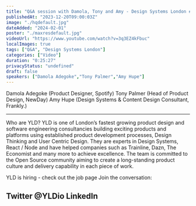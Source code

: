 ```yaml
---
title: "Q&A session with Damola, Tony and Amy - Design Systems London #8 - December 2023"
publishedAt: "2023-12-20T09:00:03Z"
image: "./hqdefault.jpg"
dateAdded: "2024-02-01"
poster: "./maxresdefault.jpg"
videoUrl: "https://www.youtube.com/watch?v=3q3EZ4kFbuc"
localImages: true
tags: ["Q&A", "Design Systems London"]
categories: ["Video"]
duration: "0:25:27"
privacyStatus: "undefined"
draft: false
speakers: ["Damola Adegoke","Tony Palmer","Amy Hupe"]
---
```

Damola Adegoke (Product Designer, Spotify)
Tony Palmer (Head of Product Design, NewDay)
Amy Hupe (Design Systems & Content Design Consultant, Frankly.)

---

Who are YLD?
YLD is one of London’s fastest growing product design and software engineering consultancies building exciting products and platforms using established product development processes, Design Thinking and User Centric Design. They are experts in Design Systems, React / Node and have helped companies such as Trainline, Dazn, The Economist and many more to achieve excellence.
The team is committed to the Open Source community aiming to create a long-standing product culture and delivery capability in each piece of work.

YLD is hiring - check out the job page
Join the conversation:

Twitter @YLDio
LinkedIn
------

